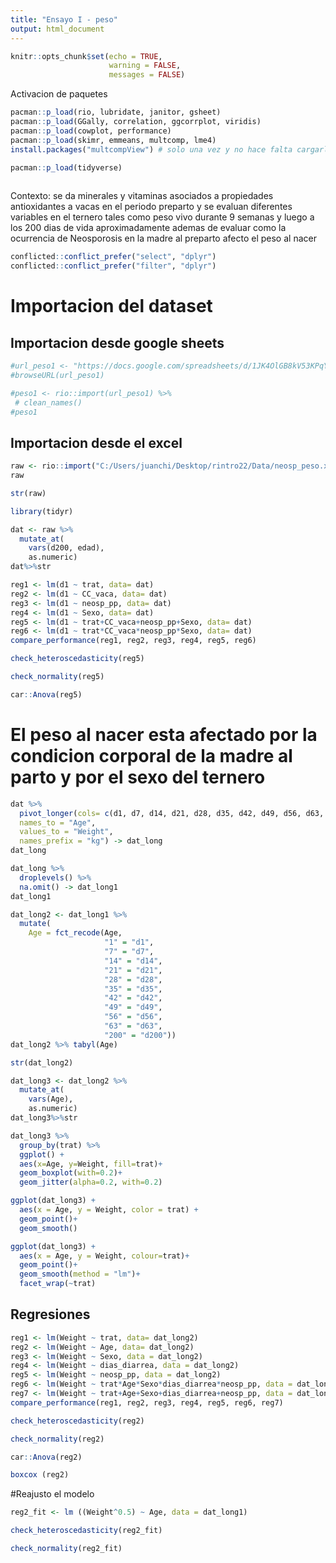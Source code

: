```yaml
---
title: "Ensayo I - peso"
output: html_document
---
```

```r
knitr::opts_chunk$set(echo = TRUE, 
                      warning = FALSE, 
                      messages = FALSE)
```

Activacion de paquetes

```r
pacman::p_load(rio, lubridate, janitor, gsheet)
pacman::p_load(GGally, correlation, ggcorrplot, viridis)
pacman::p_load(cowplot, performance)
pacman::p_load(skimr, emmeans, multcomp, lme4)
install.packages("multcompView") # solo una vez y no hace falta cargarlo

pacman::p_load(tidyverse)
  
```
Contexto: se da minerales y vitaminas asociados a propiedades antioxidantes a vacas en el periodo preparto y se evaluan diferentes variables en el ternero tales como peso vivo durante 9 semanas y luego a los 200 dias de vida aproximadamente ademas de evaluar como la ocurrencia de Neosporosis en la madre al preparto afecto el peso al nacer
```r
conflicted::conflict_prefer("select", "dplyr")
conflicted::conflict_prefer("filter", "dplyr")
```
# Importacion del dataset 
## Importacion desde google sheets
```r
#url_peso1 <- "https://docs.google.com/spreadsheets/d/1JK4OlGB8kV53KPqYecbTIX1drCg8aHUZx_-Sa35-UDc/edit#gid=0"
#browseURL(url_peso1)

#peso1 <- rio::import(url_peso1) %>% 
 # clean_names()
#peso1
```
## Importacion desde el excel
```r
raw <- rio::import("C:/Users/juanchi/Desktop/rintro22/Data/neosp_peso.xlsx")
raw
```

```r
str(raw)
```
```r
library(tidyr)

```

```r
dat <- raw %>%
  mutate_at(
    vars(d200, edad),
    as.numeric)
dat%>%str
```
```r
reg1 <- lm(d1 ~ trat, data= dat)
reg2 <- lm(d1 ~ CC_vaca, data= dat)
reg3 <- lm(d1 ~ neosp_pp, data= dat)
reg4 <- lm(d1 ~ Sexo, data= dat)
reg5 <- lm(d1 ~ trat+CC_vaca+neosp_pp+Sexo, data= dat)
reg6 <- lm(d1 ~ trat*CC_vaca*neosp_pp*Sexo, data= dat)
compare_performance(reg1, reg2, reg3, reg4, reg5, reg6)
```

```r
check_heteroscedasticity(reg5)
```
```r
check_normality(reg5)
```
```r
car::Anova(reg5)
```
# El peso al nacer esta afectado por la condicion corporal de la madre al parto y por el sexo del ternero

```r
dat %>%
  pivot_longer(cols= c(d1, d7, d14, d21, d28, d35, d42, d49, d56, d63, d200),
  names_to = "Age", 
  values_to = "Weight",
  names_prefix = "kg") -> dat_long
dat_long
```
```r
dat_long %>%
  droplevels() %>% 
  na.omit() -> dat_long1
dat_long1
```
```r
dat_long2 <- dat_long1 %>%
  mutate(
    Age = fct_recode(Age,
                     "1" = "d1",
                     "7" = "d7",
                     "14" = "d14",
                     "21" = "d21",
                     "28" = "d28",
                     "35" = "d35",
                     "42" = "d42",
                     "49" = "d49",
                     "56" = "d56",
                     "63" = "d63",
                     "200" = "d200"))
dat_long2 %>% tabyl(Age)

```
```r
str(dat_long2)
```
```r
dat_long3 <- dat_long2 %>%
  mutate_at(
    vars(Age),
    as.numeric)
dat_long3%>%str

```
```r
dat_long3 %>%
  group_by(trat) %>%
  ggplot() +
  aes(x=Age, y=Weight, fill=trat)+
  geom_boxplot(with=0.2)+
  geom_jitter(alpha=0.2, with=0.2)

```

```r
ggplot(dat_long3) +
  aes(x = Age, y = Weight, color = trat) + 
  geom_point()+
  geom_smooth()

```
```r
ggplot(dat_long3) +
  aes(x = Age, y = Weight, colour=trat)+
  geom_point()+
  geom_smooth(method = "lm")+
  facet_wrap(~trat)
```

## Regresiones
```r
reg1 <- lm(Weight ~ trat, data= dat_long2)
reg2 <- lm(Weight ~ Age, data= dat_long2)
reg3 <- lm(Weight ~ Sexo, data = dat_long2)
reg4 <- lm(Weight ~ dias_diarrea, data = dat_long2)
reg5 <- lm(Weight ~ neosp_pp, data = dat_long2)
reg6 <- lm(Weight ~ trat*Age*Sexo*dias_diarrea*neosp_pp, data = dat_long2)
reg7 <- lm(Weight ~ trat+Age+Sexo+dias_diarrea+neosp_pp, data = dat_long2)
compare_performance(reg1, reg2, reg3, reg4, reg5, reg6, reg7)
```
```r
check_heteroscedasticity(reg2)
```
```r
check_normality(reg2)
```
```r
car::Anova(reg2)
```
```r
boxcox (reg2)
```

#Reajusto el modelo 
```r
reg2_fit <- lm ((Weight^0.5) ~ Age, data = dat_long1)
```

```r
check_heteroscedasticity(reg2_fit)
```
```r
check_normality(reg2_fit)
```


